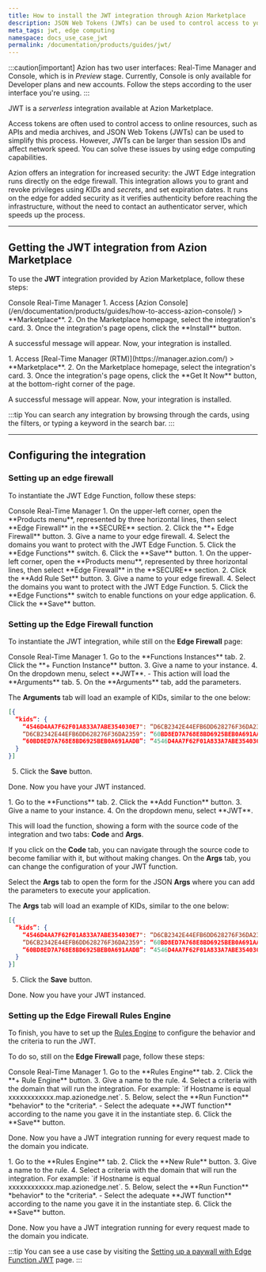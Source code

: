 ```yaml
---
title: How to install the JWT integration through Azion Marketplace
description: JSON Web Tokens (JWTs) can be used to control access to your online resources.
meta_tags: jwt, edge computing
namespace: docs_use_case_jwt
permalink: /documentation/products/guides/jwt/
---
```



:::caution[important]
Azion has two user interfaces: Real-Time Manager and Console, which is in *Preview* stage. Currently, Console is only available for Developer plans and new accounts. Follow the steps according to the user interface you're using.
:::

JWT is a *serverless* integration available at Azion Marketplace.

Access tokens are often used to control access to online resources, such as APIs and media archives, and JSON Web Tokens (JWTs) can be used to simplify this process. However, JWTs can be larger than session IDs and affect network speed. You can solve these issues by using edge computing capabilities. 

Azion offers an integration for increased security: the JWT Edge integration runs directly on the edge firewall. This integration allows you to grant and revoke privileges using *KIDs* and *secrets*, and set expiration dates. It runs on the edge for added security as it verifies authenticity before reaching the infrastructure, without the need to contact an authenticator server, which speeds up the process.

---

## Getting the JWT integration from Azion Marketplace

To use the **JWT** integration provided by Azion Marketplace, follow these steps:

<Tabs client:visible>
    <Fragment slot="tab.console">Console</Fragment>
    <Fragment slot="tab.rtm">Real-Time Manager</Fragment>

<Fragment slot="panel.console">
1. Access [Azion Console](/en/documentation/products/guides/how-to-access-azion-console/) > **Marketplace**.
2. On the Marketplace homepage, select the integration's card.
3. Once the integration's page opens, click the **Install** button.

A successful message will appear. Now, your integration is installed.
</Fragment>

<Fragment slot="panel.rtm">
1. Access [Real-Time Manager (RTM)](https://manager.azion.com/) > **Marketplace**.
2. On the Marketplace homepage, select the integration's card.
3. Once the integration's page opens, click the **Get It Now** button, at the bottom-right corner of the page.

A successful message will appear. Now, your integration is installed.
</Fragment>

</Tabs>

:::tip
You can search any integration by browsing through the cards, using the filters, or typing a keyword in the search bar.
:::

---

## Configuring the integration

### Setting up an edge firewall

To instantiate the JWT Edge Function, follow these steps:

<Tabs client:visible>
    <Fragment slot="tab.console">Console</Fragment>
    <Fragment slot="tab.rtm">Real-Time Manager</Fragment>

<Fragment slot="panel.console">
1. On the upper-left corner, open the **Products menu**, represented by three horizontal lines, then select **Edge Firewall** in the **SECURE** section.
2. Click the **+ Edge Firewall** button.
3. Give a name to your edge firewall.
4. Select the domains you want to protect with the JWT Edge Function.
5. Click the **Edge Functions** switch.
6. Click the **Save** button.
</Fragment>

<Fragment slot="panel.rtm">
1. On the upper-left corner, open the **Products menu**, represented by three horizontal lines, then select **Edge Firewall** in the **SECURE** section.
2. Click the **Add Rule Set** button.
3. Give a name to your edge firewall.
4. Select the domains you want to protect with the JWT Edge Function.
5. Click the **Edge Functions** switch to enable functions on your edge application.
6. Click the **Save** button.
</Fragment>

</Tabs>

### Setting up the Edge Firewall function

To instantiate the JWT integration, while still on the **Edge Firewall** page:

<Tabs client:visible>
    <Fragment slot="tab.console">Console</Fragment>
    <Fragment slot="tab.rtm">Real-Time Manager</Fragment>

<Fragment slot="panel.console">
1. Go to the **Functions Instances** tab.
2. Click the **+ Function Instance** button.
3. Give a name to your instance.
4. On the dropdown menu, select **JWT**.
  - This action will load the **Arguments** tab.
5. On the **Arguments** tab, add the parameters.

The **Arguments** tab will load an example of KIDs, similar to the one below:

```json
[{
  “kids”: {
    “4546D4AA7F62F01A833A7ABE354030E7": “D6CB2342E44EFB6DD628276F36DA2359”,
    “D6CB2342E44EFB6DD628276F36DA2359": “60BD8ED7A768E8BD6925BEB0A691AADB”,
    “60BD8ED7A768E8BD6925BEB0A691AADB”: “4546D4AA7F62F01A833A7ABE354030E7”
  }
}]
```

5. Click the **Save** button.

Done. Now you have your JWT instanced. 
</Fragment>

<Fragment slot="panel.rtm">
1. Go to the **Functions** tab.
2. Click the **Add Function** button.
3. Give a name to your instance.
4. On the dropdown menu, select **JWT**.

This will load the function, showing a form with the source code of the integration and two tabs: **Code** and **Args**.

If you click on the **Code** tab, you can navigate through the source code to become familiar with it, but without making changes. On the **Args** tab, you can change the configuration of your JWT function.

Select the **Args** tab to open the form for the JSON **Args** where you can add the parameters to execute your application.

The **Args** tab will load an example of KIDs, similar to the one below:

```json
[{
  “kids”: {
    “4546D4AA7F62F01A833A7ABE354030E7": “D6CB2342E44EFB6DD628276F36DA2359”,
    “D6CB2342E44EFB6DD628276F36DA2359": “60BD8ED7A768E8BD6925BEB0A691AADB”,
    “60BD8ED7A768E8BD6925BEB0A691AADB”: “4546D4AA7F62F01A833A7ABE354030E7”
  }
}]
```

5. Click the **Save** button.

Done. Now you have your JWT instanced. 
</Fragment>

</Tabs>

### Setting up the Edge Firewall Rules Engine

To finish, you have to set up the [Rules Engine](/en/documentation/products/secure/edge-firewall/rules-engine/) to configure the behavior and the criteria to run the JWT.

To do so, still on the **Edge Firewall** page, follow these steps:

<Tabs client:visible>
    <Fragment slot="tab.console">Console</Fragment>
    <Fragment slot="tab.rtm">Real-Time Manager</Fragment>

<Fragment slot="panel.console">
1. Go to the **Rules Engine** tab.
2. Click the **+ Rule Engine** button.
3. Give a name to the rule.
4. Select a criteria with the domain that will run the integration. For example: `if Hostname is equal xxxxxxxxxxxx.map.azionedge.net`.
5. Below, select the **Run Function** *behavior* to the *criteria*.
    - Select the adequate **JWT function** according to the name you gave it in the instantiate step.
6. Click the **Save** button.

Done. Now you have a JWT integration running for every request made to the domain you indicate.
</Fragment>

<Fragment slot="panel.rtm">
1. Go to the **Rules Engine** tab.
2. Click the **New Rule** button.
3. Give a name to the rule.
4. Select a criteria with the domain that will run the integration. For example: `if Hostname is equal xxxxxxxxxxxx.map.azionedge.net`.
5. Below, select the **Run Function** *behavior* to the *criteria*.
    - Select the adequate **JWT function** according to the name you gave it in the instantiate step.
6. Click the **Save** button.

Done. Now you have a JWT integration running for every request made to the domain you indicate.
</Fragment>

</Tabs>

:::tip
You can see a use case by visiting the [Setting up a paywall with Edge Function JWT](/en/documentation/products/guides/paywall-edge-function-jwt/) page.
:::